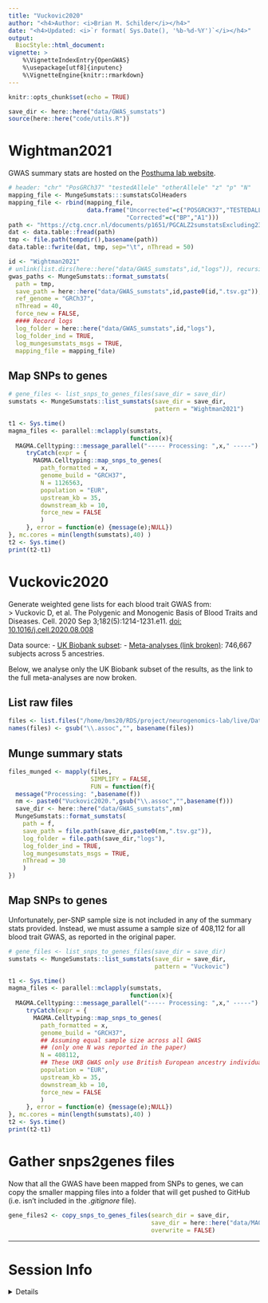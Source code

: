 ```yaml
---
title: "Vuckovic2020"
author: "<h4>Author: <i>Brian M. Schilder</i></h4>"
date: "<h4>Updated: <i>`r format( Sys.Date(), '%b-%d-%Y')`</i></h4>"
output:
  BiocStyle::html_document:
vignette: >
    %\VignetteIndexEntry{OpenGWAS} 
    %\usepackage[utf8]{inputenc}
    %\VignetteEngine{knitr::rmarkdown}
---
```


```r
knitr::opts_chunk$set(echo = TRUE)

save_dir <- here::here("data/GWAS_sumstats")
source(here::here("code/utils.R"))
```

# Wightman2021 

GWAS summary stats are hosted on
the [Posthuma lab website](https://ctg.cncr.nl/software/summary_statistics).

```r
# header: "chr" "PosGRCh37" "testedAllele" "otherAllele" "z" "p" "N"  
mapping_file <- MungeSumstats:::sumstatsColHeaders
mapping_file <- rbind(mapping_file,
                      data.frame("Uncorrected"=c("POSGRCH37","TESTEDALLELE"),
                                 "Corrected"=c("BP","A1"))) 
path <- "https://ctg.cncr.nl/documents/p1651/PGCALZ2sumstatsExcluding23andMe.txt.gz"
dat <- data.table::fread(path) 
tmp <- file.path(tempdir(),basename(path))
data.table::fwrite(dat, tmp, sep="\t", nThread = 50)

id <- "Wightman2021"
# unlink(list.dirs(here::here("data/GWAS_sumstats",id,"logs")), recursive = T)
gwas_paths <- MungeSumstats::format_sumstats(
  path = tmp,
  save_path = here::here("data/GWAS_sumstats",id,paste0(id,".tsv.gz")),
  ref_genome = "GRCh37",
  nThread = 40,
  force_new = FALSE,
  #### Record logs  
  log_folder = here::here("data/GWAS_sumstats",id,"logs"),
  log_folder_ind = TRUE,
  log_mungesumstats_msgs = TRUE, 
  mapping_file = mapping_file) 
```

## Map SNPs to genes 

```r
# gene_files <- list_snps_to_genes_files(save_dir = save_dir)
sumstats <- MungeSumstats::list_sumstats(save_dir = save_dir,
                                         pattern = "Wightman2021")

t1 <- Sys.time()
magma_files <- parallel::mclapply(sumstats,
                                  function(x){ 
  MAGMA.Celltyping:::message_parallel("----- Processing: ",x," -----") 
     tryCatch(expr = {
       MAGMA.Celltyping::map_snps_to_genes(
         path_formatted = x,
         genome_build = "GRCH37", 
         N = 1126563,
         population = "EUR",
         upstream_kb = 35,  
         downstream_kb = 10, 
         force_new = FALSE
         )
     }, error = function(e) {message(e);NULL}) 
}, mc.cores = min(length(sumstats),40) )
t2 <- Sys.time()
print(t2-t1)
```

# Vuckovic2020

Generate weighted gene lists for each blood trait GWAS from:  
> Vuckovic D, et al. The Polygenic and Monogenic Basis of Blood Traits and Diseases. Cell. 2020 Sep 3;182(5):1214-1231.e11. [doi: 10.1016/j.cell.2020.08.008](https://doi.org/10.1016/j.cell.2020.08.008)

Data source: 
- [UK Biobank subset](ftp://ftp.sanger.ac.uk/pub/project/humgen/summary_statistics/UKBB_blood_cell_traits/): 
- [Meta-analyses (link broken)](http://www.mhi-humangenetics.org/en/resources): 746,667 subjects across 5 ancestries.

Below, we analyse only the UK Biobank subset of the results, as the link to the full meta-analyses are now broken. 

## List raw files 
 
```r
files <- list.files("/home/bms20/RDS/project/neurogenomics-lab/live/Data/GWAS_sumstats/Original/Bloodtraits_Vuckovic_2020", full.names = TRUE)
names(files) <- gsub("\\.assoc","", basename(files))
```

## Munge summary stats

```r
files_munged <- mapply(files, 
                       SIMPLIFY = FALSE, 
                       FUN = function(f){
  message("Processing: ",basename(f))
  nm <- paste0("Vuckovic2020.",gsub("\\.assoc","",basename(f)))
  save_dir <- here::here("data/GWAS_sumstats",nm)
  MungeSumstats::format_sumstats(
    path = f, 
    save_path = file.path(save_dir,paste0(nm,".tsv.gz")),
    log_folder = file.path(save_dir,"logs"),
    log_folder_ind = TRUE,
    log_mungesumstats_msgs = TRUE,
    nThread = 30
    )
})
```

## Map SNPs to genes 

Unfortunately, per-SNP sample size is not included in any of the summary stats provided. Instead, we must assume a sample size of 408,112 for all blood trait GWAS, as reported in the original paper. 

```r
# gene_files <- list_snps_to_genes_files(save_dir = save_dir)
sumstats <- MungeSumstats::list_sumstats(save_dir = save_dir,
                                         pattern = "Vuckovic")

t1 <- Sys.time()
magma_files <- parallel::mclapply(sumstats,
                                  function(x){ 
  MAGMA.Celltyping:::message_parallel("----- Processing: ",x," -----") 
     tryCatch(expr = {
       MAGMA.Celltyping::map_snps_to_genes(
         path_formatted = x,
         genome_build = "GRCH37",
         ## Assuming equal sample size across all GWAS 
         ## (only one N was reported in the paper)
         N = 408112,
         ## These UKB GWAS only use British European ancestry individuals 
         population = "EUR",
         upstream_kb = 35,  
         downstream_kb = 10, 
         force_new = FALSE
         )
     }, error = function(e) {message(e);NULL}) 
}, mc.cores = min(length(sumstats),40) )
t2 <- Sys.time()
print(t2-t1)
```


# Gather snps2genes files

Now that all the GWAS have been mapped from SNPs to genes, 
we can copy the smaller mapping files into a folder that will 
get pushed to GitHub (i.e. isn't included in the *.gitignore* file).

```r
gene_files2 <- copy_snps_to_genes_files(search_dir = save_dir,
                                        save_dir = here::here("data/MAGMA_Files"), 
                                        overwrite = FALSE) 
```

<hr> 

# Session Info

<details>

```r
utils::sessionInfo()
```

</details>

<br>

